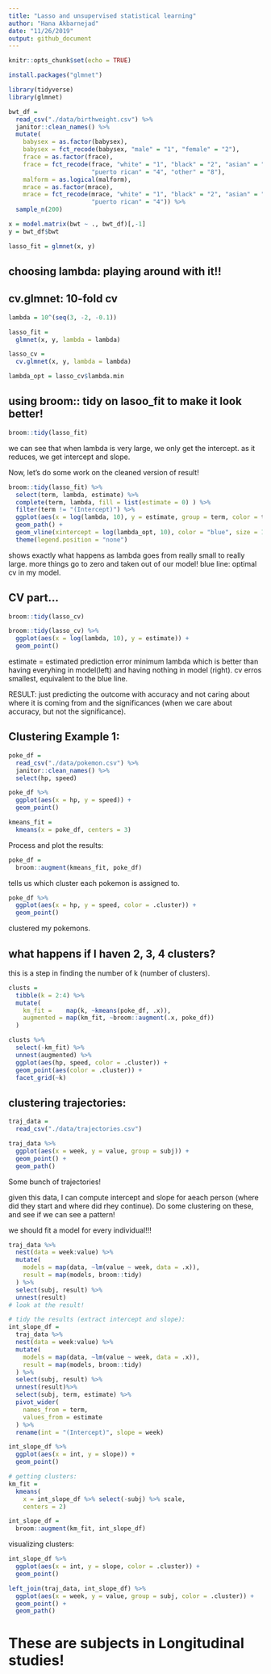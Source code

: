 ```yaml
---
title: "Lasso and unsupervised statistical learning"
author: "Hana Akbarnejad"
date: "11/26/2019"
output: github_document
---
```


```r
knitr::opts_chunk$set(echo = TRUE)

install.packages("glmnet")

library(tidyverse)
library(glmnet)
```

```r

bwt_df = 
  read_csv("./data/birthweight.csv") %>% 
  janitor::clean_names() %>%
  mutate(
    babysex = as.factor(babysex),
    babysex = fct_recode(babysex, "male" = "1", "female" = "2"),
    frace = as.factor(frace),
    frace = fct_recode(frace, "white" = "1", "black" = "2", "asian" = "3", 
                       "puerto rican" = "4", "other" = "8"),
    malform = as.logical(malform),
    mrace = as.factor(mrace),
    mrace = fct_recode(mrace, "white" = "1", "black" = "2", "asian" = "3", 
                       "puerto rican" = "4")) %>% 
  sample_n(200)
```

```r

x = model.matrix(bwt ~ ., bwt_df)[,-1]
y = bwt_df$bwt

lasso_fit = glmnet(x, y)
```


## choosing lambda: playing around with it!!
## cv.glmnet: 10-fold cv
```r

lambda = 10^(seq(3, -2, -0.1))

lasso_fit =
  glmnet(x, y, lambda = lambda)

lasso_cv =
  cv.glmnet(x, y, lambda = lambda)

lambda_opt = lasso_cv$lambda.min
```

## using broom:: tidy on lasoo_fit to make it look better!
```r

broom::tidy(lasso_fit) 
```

we can see that when lambda is very large, we only get the intercept. as it reduces, we get intercept and slope.

Now, let's do some work on the cleaned version of result!
```r

broom::tidy(lasso_fit) %>% 
  select(term, lambda, estimate) %>% 
  complete(term, lambda, fill = list(estimate = 0) ) %>% 
  filter(term != "(Intercept)") %>% 
  ggplot(aes(x = log(lambda, 10), y = estimate, group = term, color = term)) + 
  geom_path() + 
  geom_vline(xintercept = log(lambda_opt, 10), color = "blue", size = 1.2) +
  theme(legend.position = "none")
```

shows exactly what happens as lambda goes from really small to really large. more things go to zero and taken out of our model! blue line: optimal cv in my model.

## CV part...
```r

broom::tidy(lasso_cv)

broom::tidy(lasso_cv) %>% 
  ggplot(aes(x = log(lambda, 10), y = estimate)) + 
  geom_point()
```
estimate = estimated prediction error
minimum lambda which is better than having everyhing in model(left) and having nothing in model (right). cv erros smallest, equivalent to the blue line.

RESULT: just predicting the outcome with accuracy and not caring about where it is coming from and the significances (when we care about accuracy, but not the significance).

## Clustering Example 1:

```r

poke_df = 
  read_csv("./data/pokemon.csv") %>% 
  janitor::clean_names() %>% 
  select(hp, speed)

poke_df %>% 
  ggplot(aes(x = hp, y = speed)) + 
  geom_point()
```

```r

kmeans_fit =
  kmeans(x = poke_df, centers = 3)
```

Process and plot the results:

```r

poke_df =
  broom::augment(kmeans_fit, poke_df)
```
tells us which cluster each pokemon is assigned to.

```r

poke_df %>% 
  ggplot(aes(x = hp, y = speed, color = .cluster)) +
  geom_point()
```
clustered my pokemons.


## what happens if I haven 2, 3, 4 clusters?
this is a step in finding the number of k (number of clusters).
```r

clusts =
  tibble(k = 2:4) %>%
  mutate(
    km_fit =    map(k, ~kmeans(poke_df, .x)),
    augmented = map(km_fit, ~broom::augment(.x, poke_df))
  )

clusts %>% 
  select(-km_fit) %>% 
  unnest(augmented) %>% 
  ggplot(aes(hp, speed, color = .cluster)) +
  geom_point(aes(color = .cluster)) +
  facet_grid(~k)
```

## clustering trajectories:

```r

traj_data = 
  read_csv("./data/trajectories.csv")

traj_data %>% 
  ggplot(aes(x = week, y = value, group = subj)) + 
  geom_point() + 
  geom_path()
```


Some bunch of trajectories!

given this data, I can compute intercept and slope for aeach person (where did they start and where did rhey continue). Do some clustering on these, and see if we can see a pattern!

we should fit a model for every individual!!!

```r

traj_data %>% 
  nest(data = week:value) %>% 
  mutate(
    models = map(data, ~lm(value ~ week, data = .x)),
    result = map(models, broom::tidy)
  ) %>% 
  select(subj, result) %>% 
  unnest(result)
# look at the result!

# tidy the results (extract intercept and slope):
int_slope_df =
  traj_data %>% 
  nest(data = week:value) %>% 
  mutate(
    models = map(data, ~lm(value ~ week, data = .x)),
    result = map(models, broom::tidy)
  ) %>% 
  select(subj, result) %>% 
  unnest(result)%>% 
  select(subj, term, estimate) %>% 
  pivot_wider(
    names_from = term,
    values_from = estimate
  ) %>% 
  rename(int = "(Intercept)", slope = week)

int_slope_df %>% 
  ggplot(aes(x = int, y = slope)) + 
  geom_point()
```

```r

# getting clusters:
km_fit = 
  kmeans(
    x = int_slope_df %>% select(-subj) %>% scale, 
    centers = 2)

int_slope_df =
  broom::augment(km_fit, int_slope_df)
```
 
visualizing clusters:
```r

int_slope_df %>% 
  ggplot(aes(x = int, y = slope, color = .cluster)) +
  geom_point()

left_join(traj_data, int_slope_df) %>% 
  ggplot(aes(x = week, y = value, group = subj, color = .cluster)) + 
  geom_point() + 
  geom_path()
```

# These are subjects in Longitudinal studies!